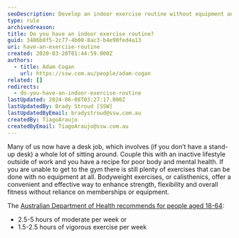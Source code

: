 ```yaml
---
seoDescription: Develop an indoor exercise routine without equipment and boost strength, flexibility, and overall fitness with bodyweight exercises.
type: rule
archivedreason:
title: Do you have an indoor exercise routine?
guid: 3486b8f5-2c77-4b00-8ac3-b4e90fed4a13
uri: have-an-exercise-routine
created: 2020-03-20T01:44:59.000Z
authors:
  - title: Adam Cogan
    url: https://ssw.com.au/people/adam-cogan
related: []
redirects:
  - do-you-have-an-indoor-exercise-routine
lastUpdated: 2024-06-08T03:27:17.000Z
lastUpdatedBy: Brady Stroud [SSW]
lastUpdatedByEmail: bradystroud@ssw.com.au
createdBy: TiagoAraujo
createdByEmail: TiagoAraujo@ssw.com.au
---
```


Many of us now have a desk job, which involves (if you don’t have a stand-up desk) a whole lot of sitting around. Couple this with an inactive lifestyle outside of work and you have a recipe for poor body and mental health.
If you are unable to get to the gym there is still plenty of exercises that can be done with no equipment at all. Bodyweight exercises, or calisthenics, offer a convenient and effective way to enhance strength, flexibility and overall fitness without reliance on memberships or equipment.

The [Australian Department of Health recommends for people aged 18-64](https://www1.health.gov.au/internet/main/publishing.nsf/Content/health-pubhlth-strateg-phys-act-guidelines#npa1864):

- 2.5-5 hours of moderate per week
  or
- 1.5-2.5 hours of vigorous exercise per week
